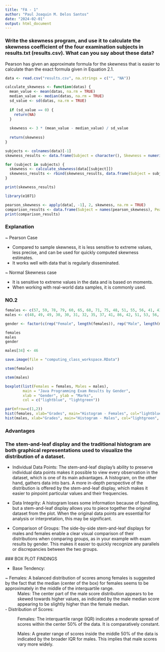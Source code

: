 ---
title: "FA - 1"
author: "Paul Joaquin M. Delos Santos"
date: "2024-02-01"
output: html_document
---


### Write the skewness program, and use it to calculate the skewness coefficient of the four examination subjects in results.txt (results.csv). What can you say about these data?

Pearson has given an approximate formula for the skewness that is easier to calculate than the exact formula given in Equation 2.1.



```{r load_data, echo=FALSE, message=FALSE}
data <- read.csv("results.csv", na.strings = c("", "NA"))

calculate_skewness <- function(datas) {
  mean_value <- mean(datas, na.rm = TRUE)
  median_value <- median(datas, na.rm = TRUE)
  sd_value <- sd(datas, na.rm = TRUE)
  
  if (sd_value == 0) {
    return(NA)
  }
  
  skewness <- 3 * (mean_value - median_value) / sd_value
  
  return(skewness)
}

subjects <- colnames(data)[-1]  
skewness_results <- data.frame(Subject = character(), Skewness = numeric())

for (subject in subjects) {
  skewness <- calculate_skewness(data[[subject]])
  skewness_results <- rbind(skewness_results, data.frame(Subject = subject, Skewness = skewness))
}

print(skewness_results)

library(e1071)  

pearson_skewness <- apply(data[, -1], 2, skewness, na.rm = TRUE)
comparison_results <- data.frame(Subject = names(pearson_skewness), Pearson_Skewness = pearson_skewness)
print(comparison_results)

``` 



### Explanation 

~ Pearson Case 

- Compared to sample skewness, it is less sensitive to extreme values, less precise, and can be used for quickly computed skewness estimates.
- It works well with data that is regularly disseminated.

~ Normal Skewness case 

- It is sensitive to extreme values in the data and is based on moments.
- When working with real-world data samples, it is commonly used.




### NO.2 
```{r echo = FALSE , message=FALSE}
females <- c(57, 59, 78, 79, 60, 65, 68, 71, 75, 48, 51, 55, 56, 41, 43, 44, 75, 78, 80, 81, 83, 83, 85)
males <- c(48, 49, 49, 30, 30, 31, 32, 35, 37, 41, 86, 42, 51, 53, 56, 42, 44, 50, 51, 65, 67, 51, 56, 58, 64, 64, 75)

gender <- factor(c(rep("Female", length(females)), rep("Male", length(males))))

females
males
gender

males[34] <- 46

save.image(file = "computing_class_workspace.RData")

stem(females)

stem(males)

boxplot(list(Females = females, Males = males), 
        main = "Java Programming Exam Results by Gender", 
        xlab = "Gender", ylab = "Marks",
        col = c("lightblue", "lightgreen"))

par(mfrow=c(1,2))
hist(females, xlab="Grades", main="Histogram - Females", col="lightblue", border="black")
hist(males, xlab="Grades", main="Histogram - Males", col="lightgreen", border="black")


```










### Advantages 
### The stem-and-leaf display and the traditional histogram are both graphical representations used to visualize the distribution of a dataset. 

- Individual Data Points: The stem-and-leaf display's ability to preserve individual data points makes it possible to view every observation in the dataset, which is one of its main advantages. A histogram, on the other hand, gathers data into bars. A more in-depth perspective of the distribution is offered by the stem-and-leaf display, which makes it easier to pinpoint particular values and their frequencies.

- Data Integrity: A histogram loses some information because of bundling, but a stem-and-leaf display allows you to piece together the original dataset from the plot. When the original data points are essential for analysis or interpretation, this may be significant.

- Comparison of Groups: The side-by-side stem-and-leaf displays for males and females enable a clear visual comparison of their distributions when comparing groups, as in your example with exam results by gender. This makes it easier to quickly recognize any parallels or discrepancies between the two groups.
 
 
 ### BOX PLOT FINDINGS 
 
 - Base Tendency:

~ Females: A balanced distribution of scores among females is suggested by the fact that the median (center of the box) for females seems to be approximately in the middle of the interquartile range.
~ Males: The center part of the male score distribution appears to be skewed towards higher values, as indicated by the male median score appearing to be slightly higher than the female median.

- Distribution of Scores:

~ Females: The interquartile range (IQR) indicates a moderate spread of scores within the center 50% of the data. It is comparatively constant.

~ Males: A greater range of scores inside the middle 50% of the data is indicated by the broader IQR for males. This implies that male scores vary more widely.
 
 
